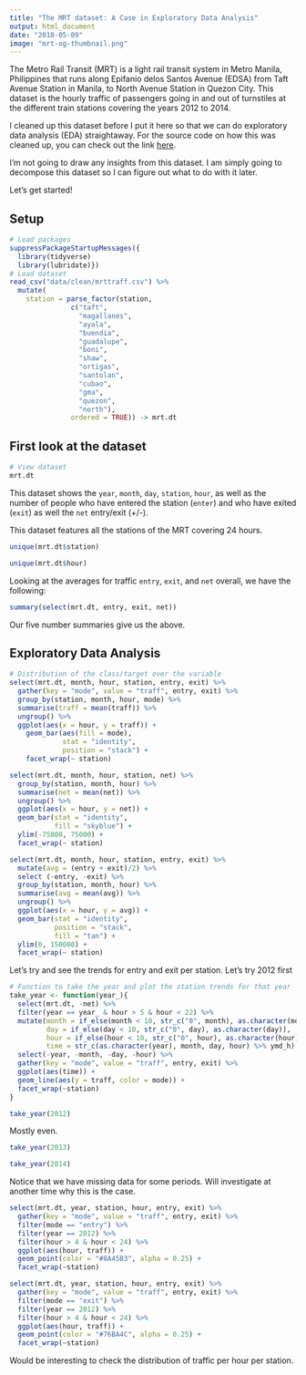 ```yaml
---
title: "The MRT dataset: A Case in Exploratory Data Analysis"
output: html_document
date: "2018-05-09"
image: "mrt-og-thumbnail.png"
---
```


The Metro Rail Transit (MRT) is a light rail transit system in Metro Manila, Philippines that runs along Epifanio delos Santos Avenue (EDSA) from Taft Avenue Station in Manila, to North Avenue Station in Quezon City. This dataset is the hourly traffic of passengers going in and out of turnstiles at the different train stations covering the years 2012 to 2014.  

I cleaned up this dataset before I put it here so that we can do exploratory data analysis (EDA) straightaway. For the source code on how this was cleaned up, you can check out the link [here](R/wrang.R).  

I'm not going to draw any insights from this dataset. I am simply going to decompose this dataset so I can figure out what to do with it later.  

Let's get started!  

## Setup

```r
# Load packages
suppressPackageStartupMessages({
  library(tidyverse)
  library(lubridate)})
# Load dataset
read_csv("data/clean/mrttraff.csv") %>% 
  mutate(
    station = parse_factor(station, 
               c("taft", 
                 "magallanes", 
                 "ayala", 
                 "buendia", 
                 "guadalupe", 
                 "boni", 
                 "shaw", 
                 "ortigas", 
                 "santolan", 
                 "cubao", 
                 "gma", 
                 "quezon", 
                 "north"), 
               ordered = TRUE)) -> mrt.dt
```

## First look at the dataset

```r
# View dataset
mrt.dt
```

This dataset shows the `year`, `month`, `day`, `station`, `hour`, as well as the number of people who have entered the station (`enter`) and who have exited (`exit`) as well the `net` entry/exit (+/-).  

This dataset features all the stations of the MRT covering 24 hours.  

```r
unique(mrt.dt$station)
```

```r
unique(mrt.dt$hour)
```

Looking at the averages for traffic `entry`, `exit`, and `net` overall, we have the following:

```r
summary(select(mrt.dt, entry, exit, net))
```

Our five number summaries give us the above.  

## Exploratory Data Analysis

```r
# Distribution of the class/target over the variable
select(mrt.dt, month, hour, station, entry, exit) %>% 
  gather(key = "mode", value = "traff", entry, exit) %>% 
  group_by(station, month, hour, mode) %>% 
  summarise(traff = mean(traff)) %>% 
  ungroup() %>% 
  ggplot(aes(x = hour, y = traff)) + 
    geom_bar(aes(fill = mode), 
             stat = "identity", 
             position = "stack") + 
    facet_wrap(~ station)
```

```r
select(mrt.dt, month, hour, station, net) %>% 
  group_by(station, month, hour) %>% 
  summarise(net = mean(net)) %>% 
  ungroup() %>% 
  ggplot(aes(x = hour, y = net)) + 
  geom_bar(stat = "identity", 
           fill = "skyblue") + 
  ylim(-75000, 75000) + 
  facet_wrap(~ station)
```

```r
select(mrt.dt, month, hour, station, entry, exit) %>% 
  mutate(avg = (entry + exit)/2) %>% 
  select (-entry, -exit) %>% 
  group_by(station, month, hour) %>% 
  summarise(avg = mean(avg)) %>% 
  ungroup() %>% 
  ggplot(aes(x = hour, y = avg)) + 
  geom_bar(stat = "identity", 
           position = "stack", 
           fill = "tan") + 
  ylim(0, 150000) + 
  facet_wrap(~ station)
```

Let's try and see the trends for entry and exit per station. Let's try 2012 first

```r
# Function to take the year and plot the station trends for that year
take_year <- function(year_){
  select(mrt.dt, -net) %>% 
  filter(year == year_ & hour > 5 & hour < 22) %>% 
  mutate(month = if_else(month < 10, str_c("0", month), as.character(month)), 
         day = if_else(day < 10, str_c("0", day), as.character(day)), 
         hour = if_else(hour < 10, str_c("0", hour), as.character(hour)), 
         time = str_c(as.character(year), month, day, hour) %>% ymd_h) %>% 
  select(-year, -month, -day, -hour) %>% 
  gather(key = "mode", value = "traff", entry, exit) %>% 
  ggplot(aes(time)) + 
  geom_line(aes(y = traff, color = mode)) + 
  facet_wrap(~station)
}
```


```r
take_year(2012)
```

Mostly even. 

```r
take_year(2013)
```

```r
take_year(2014)
```

Notice that we have missing data for some periods. Will investigate at another time why this is the case. 

```r
select(mrt.dt, year, station, hour, entry, exit) %>% 
  gather(key = "mode", value = "traff", entry, exit) %>% 
  filter(mode == "entry") %>% 
  filter(year == 2012) %>% 
  filter(hour > 4 & hour < 24) %>% 
  ggplot(aes(hour, traff)) + 
  geom_point(color = "#8A45B3", alpha = 0.25) + 
  facet_wrap(~station)
```

```r
select(mrt.dt, year, station, hour, entry, exit) %>% 
  gather(key = "mode", value = "traff", entry, exit) %>% 
  filter(mode == "exit") %>% 
  filter(year == 2012) %>% 
  filter(hour > 4 & hour < 24) %>% 
  ggplot(aes(hour, traff)) + 
  geom_point(color = "#76BA4C", alpha = 0.25) + 
  facet_wrap(~station)
```

Would be interesting to check the distribution of traffic per hour per station.  